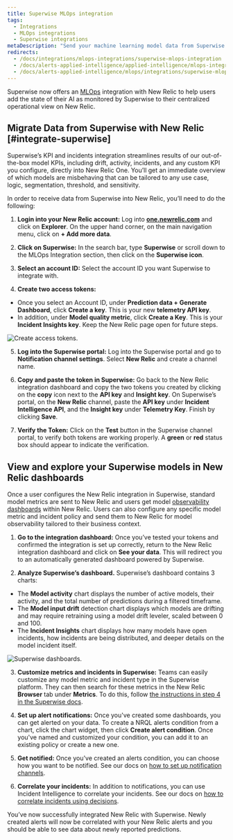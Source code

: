 ```yaml
---
title: Superwise MLOps integration
tags:
  - Integrations
  - MLOps integrations
  - Superwise integrations
metaDescription: "Send your machine learning model data from Superwise to New Relic to understand your model's performance."
redirects:
  - /docs/integrations/mlops-integrations/superwise-mlops-integration
  - /docs/alerts-applied-intelligence/applied-intelligence/mlops-integrations/superwise-mlops-integration
  - /docs/alerts-applied-intelligence/mlops/integrations/superwise-mlops-integration
---
```


Superwise now offers an [MLOps](/docs/alerts-applied-intelligence/mlops/get-started/intro-mlops/) integration with New Relic to help users add the state of their AI as monitored by Superwise to their centralized operational view on New Relic.

## Migrate Data from Superwise with New Relic [#integrate-superwise] 

Superwise’s KPI and incidents integration streamlines results of our out-of-the-box model KPIs, including drift, activity, incidents, and any custom KPI you configure, directly into New Relic One. You’ll get an immediate overview of which models are misbehaving that can be tailored to any use case, logic, segmentation, threshold, and sensitivity. 

In order to receive data from Superwise into New Relic, you’ll need to do the following:
1. **Login into your New Relic account:** Log into **[one.newrelic.com](https://one.newrelic.com)** and click on **Explorer**. On the upper hand corner, on the main navigation menu, click on **+ Add more data**.

2. **Click on Superwise:** In the search bar, type **Superwise** or scroll down to the MLOps Integration section, then click on the **Superwise icon**.  

3. **Select an account ID:** Select the account ID you want Superwise to integrate with.

4. **Create two access tokens:** 
* Once you select an Account ID, under **Prediction data + Generate Dashboard**, click **Create a key**. This is your new **telemetry API key**. 
* In addition, under **Model quality metric**, click **Create a Key**. This is your **Incident Insights key**. Keep the New Relic page open for future steps.  

![Create access tokens.](./images/superwise01.png "Create access tokens")

5. **Log into the Superwise portal:** Log into the Superwise portal and go to **Notification channel settings**. Select **New Relic** and create a channel name.

6. **Copy and paste the token in Superwise:** Go back to the New Relic integration dashboard and copy the two tokens you created by clicking on the **copy** icon next to the **API key** and **Insight key**. On Superwise’s portal, on the **New Relic** channel, paste the **API key** under **Incident Intelligence API**, and the **Insight key** under **Telemetry Key**. Finish by clicking **Save**.

7. **Verify the Token:** Click on the **Test** button in the Superwise channel portal, to verify both tokens are working properly. A **green** or **red** status box should appear to indicate the verification.

## View and explore your Superwise models in New Relic dashboards

Once a user configures the New Relic integration in Superwise, standard model metrics are sent to New Relic and users get model [observability dashboards](/docs/query-your-data/explore-query-data/dashboards/introduction-dashboards/) within New Relic. Users can also configure any specific model metric and incident policy and send them to  New Relic for model observability tailored to their business context. 

1. **Go to the integration dashboard:** Once you’ve tested your tokens and confirmed the integration is set up correctly, return to the New Relic integration dashboard and click on **See your data**. This will redirect you to an automatically generated dashboard powered by Superwise.

2. **Analyze Superwise’s dashboard.** Superwise’s dashboard contains 3 charts: 
* The **Model activity** chart displays the number of active models, their activity, and the total number of predictions during a filtered timeframe. 
* The **Model input drift** detection chart displays which models are drifting and may require retraining using a model drift leveler, scaled between 0 and 100. 
* The **Incident Insights** chart displays how many models have open incidents, how incidents are being distributed, and deeper details on the model incident itself. 

![Superwise dashboards.](./images/superwise2.png "Superwise's dashboards")

3. **Customize metrics and incidents in Superwise:** Teams can easily customize any model metric and incident type in the Superwise platform. They can then search for these metrics in the New Relic **Browser** tab under **Metrics**. To do this, follow [the instructions in step 4 in the Superwise docs](https://docs.superwise.ai/docs/new-relic#4-customize-metrics-and-incidents-you-would-like-to-send).

4. **Set up alert notifications:** Once you've created some dashboards, you can get alerted on your data. To create a NRQL alerts condition from a chart, click the chart widget, then click **Create alert condition**. Once you've named and customized your condition, you can add it to an existing policy or create a new one.

5. **Get notified:** Once you've created an alerts condition, you can choose how you want to be notified. See our docs on [how to set up notification channels](/docs/alerts-applied-intelligence/new-relic-alerts/alert-notifications/notification-channels-control-where-send-alerts/).

6. **Correlate your incidents:** In addition to notifications, you can use Incident Intelligence to correlate your incidents. See our docs on [how to correlate incidents using decisions](/docs/alerts-applied-intelligence/applied-intelligence/incident-intelligence/change-applied-intelligence-correlation-logic-decisions/).

You’ve now successfully integrated New Relic with Superwise. Newly created alerts will now be correlated with your New Relic alerts and you should be able to see data about newly reported predictions. 
